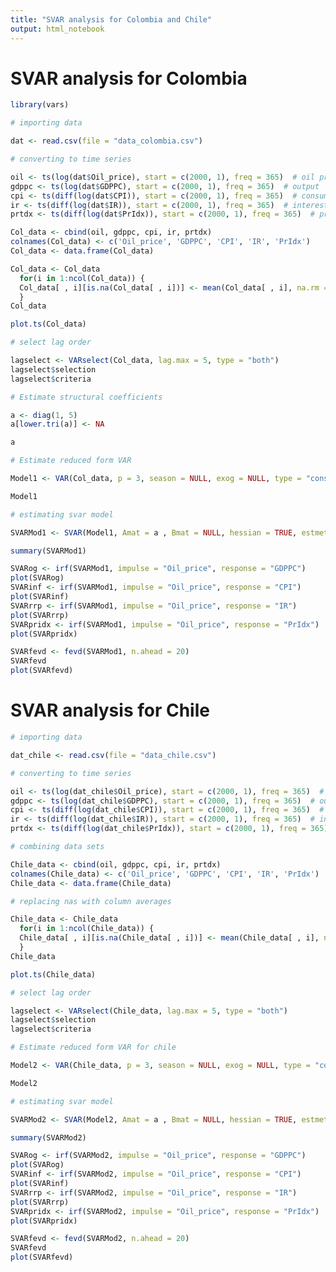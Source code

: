 ```yaml
---
title: "SVAR analysis for Colombia and Chile"
output: html_notebook
---
```


# SVAR analysis for Colombia

```r
library(vars)
```

```r
# importing data

dat <- read.csv(file = "data_colombia.csv")
```

```r
# converting to time series

oil <- ts(log(dat$Oil_price), start = c(2000, 1), freq = 365)  # oil prices
gdppc <- ts(log(dat$GDPPC), start = c(2000, 1), freq = 365)  # output
cpi <- ts(diff(log(dat$CPI)), start = c(2000, 1), freq = 365)  # consumer inflation
ir <- ts(diff(log(dat$IR)), start = c(2000, 1), freq = 365)  # interest rate
prtdx <- ts(diff(log(dat$PrIdx)), start = c(2000, 1), freq = 365)  # production index

```



```r

Col_data <- cbind(oil, gdppc, cpi, ir, prtdx)
colnames(Col_data) <- c('Oil_price', 'GDPPC', 'CPI', 'IR', 'PrIdx')
Col_data <- data.frame(Col_data)

```


```r
Col_data <- Col_data                                              
  for(i in 1:ncol(Col_data)) {                                   
  Col_data[ , i][is.na(Col_data[ , i])] <- mean(Col_data[ , i], na.rm = TRUE)
  }
Col_data
```



```r
plot.ts(Col_data)
```


```r
# select lag order

lagselect <- VARselect(Col_data, lag.max = 5, type = "both")
lagselect$selection
lagselect$criteria

```



```r

# Estimate structural coefficients

a <- diag(1, 5)
a[lower.tri(a)] <- NA

a
```



```r
# Estimate reduced form VAR

Model1 <- VAR(Col_data, p = 3, season = NULL, exog = NULL, type = "const") 

Model1
```


```r
# estimating svar model

SVARMod1 <- SVAR(Model1, Amat = a , Bmat = NULL, hessian = TRUE, estmethod = c("scoring", "direct"))

summary(SVARMod1)
```



```r

SVARog <- irf(SVARMod1, impulse = "Oil_price", response = "GDPPC")
plot(SVARog)
SVARinf <- irf(SVARMod1, impulse = "Oil_price", response = "CPI")
plot(SVARinf)
SVARrrp <- irf(SVARMod1, impulse = "Oil_price", response = "IR")
plot(SVARrrp)
SVARpridx <- irf(SVARMod1, impulse = "Oil_price", response = "PrIdx")
plot(SVARpridx)

```




```r
SVARfevd <- fevd(SVARMod1, n.ahead = 20)
SVARfevd
plot(SVARfevd)
```




###################################################################




# SVAR analysis for Chile


```r
# importing data

dat_chile <- read.csv(file = "data_chile.csv")
```

```r
# converting to time series

oil <- ts(log(dat_chile$Oil_price), start = c(2000, 1), freq = 365)  # oil prices
gdppc <- ts(log(dat_chile$GDPPC), start = c(2000, 1), freq = 365)  # output
cpi <- ts(diff(log(dat_chile$CPI)), start = c(2000, 1), freq = 365)  # consumer inflation
ir <- ts(diff(log(dat_chile$IR)), start = c(2000, 1), freq = 365)  # interest rate
prtdx <- ts(diff(log(dat_chile$PrIdx)), start = c(2000, 1), freq = 365)  # production index

```



```r
# combining data sets

Chile_data <- cbind(oil, gdppc, cpi, ir, prtdx)
colnames(Chile_data) <- c('Oil_price', 'GDPPC', 'CPI', 'IR', 'PrIdx')
Chile_data <- data.frame(Chile_data)

```


```r
# replacing nas with column averages

Chile_data <- Chile_data                                              
  for(i in 1:ncol(Chile_data)) {                                   
  Chile_data[ , i][is.na(Chile_data[ , i])] <- mean(Chile_data[ , i], na.rm = TRUE)
  }
Chile_data
```



```r
plot.ts(Chile_data)
```


```r
# select lag order

lagselect <- VARselect(Chile_data, lag.max = 5, type = "both")
lagselect$selection
lagselect$criteria

```



```r
# Estimate reduced form VAR for chile

Model2 <- VAR(Chile_data, p = 3, season = NULL, exog = NULL, type = "const") 

Model2
```




```r
# estimating svar model

SVARMod2 <- SVAR(Model2, Amat = a , Bmat = NULL, hessian = TRUE, estmethod = c("scoring", "direct"))

summary(SVARMod2)
```


```r
SVARog <- irf(SVARMod2, impulse = "Oil_price", response = "GDPPC")
plot(SVARog)
SVARinf <- irf(SVARMod2, impulse = "Oil_price", response = "CPI")
plot(SVARinf)
SVARrrp <- irf(SVARMod2, impulse = "Oil_price", response = "IR")
plot(SVARrrp)
SVARpridx <- irf(SVARMod2, impulse = "Oil_price", response = "PrIdx")
plot(SVARpridx)
```




```r
SVARfevd <- fevd(SVARMod2, n.ahead = 20)
SVARfevd
plot(SVARfevd)
```




```r

```































